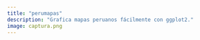 ```yaml
---
title: "perumapas"
description: "Grafica mapas peruanos fácilmente con ggplot2."
image: captura.png
---
```


<script>window.location.replace("https://perumapas.samuelenrique.com/");</script>